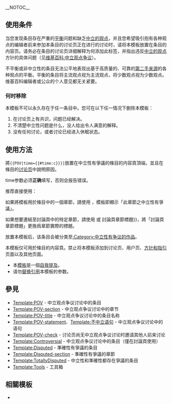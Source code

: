 <noinclude>{{template doc page viewed directly}}</noinclude>
{{Twinkle standard installation}}
__NOTOC__
==使用条件==
当您发现条目存在严重的[[维基百科:中立的观点#平衡|平衡]]问题和缺乏[[维基百科:中立的观点|中立的观点]]，并且您希望吸引抱有各种观点的编辑者前来参加本条目的讨论页正在进行的讨论时，请将本模板放置在条目的内容页。请务必在条目的讨论页详细解释为何添加此标签，并指出违反[[维基百科:中立的观点|中立的观点]]方针的具体问题（见[[维基百科:中立观点争议]]）。

不平衡或非中立性的条目无法公平地表现出基于高质量的、可靠的[[第二手来源]]的各种观点的平衡。平衡的条目将主流观点视为主流观点，将少数观点视为少数观点。维基百科编辑者或公众的个人意见都无关紧要。

===何时移除===
本模板不可以永久存在于任一条目中。您可在以下任一情况下删除本模板：
#在讨论页上有共识，问题已经解决。
#不清楚中立性问题是什么，没人给出令人满意的解释。
#没有任何讨论，或者讨论已经进入休眠状态。

== 使用方法 ==
將<code><nowiki>{{POV|</nowiki>time={{#time:c}}}}</code>放置在中立性有爭議的條目的内容頁頂端，並且在條目的[[WP:TP|讨论页]]中說明原因。

time参数必须'''正确'''填写，否则会报告错误。

推荐直接使用：
 {{tls|POV/auto}}

如果將模板用於條目中的一個章節，請使用 {{tlc|POV|章節}}，模板即顯示「此章節之中立性有爭議」。

如果想要連結至討論頁中的特定章節，請使用 {{tlc|POV|<nowiki />|<nowiki />|討論頁章節標題}} 或 {{tlc|POV|3{{=}}討論頁章節標題}}，將「討論頁章節標題」更換爲章節實際的標題。

放置本模板后，该条目会被分类至[[:Category:中立性有争议的作品]]。

本模板仅可用於條目的内容頁。禁止将本模板添加到讨论页、用户页、[[维基百科:方针和指引|方针和指引]]页面以及其他页面。

*本[[Wikipedia:模板消息|模板]]是一個[[Wikipedia:避免自我提及|自我提及]]。
*请勿[[Help:替换引用|替换引用]]本模板的参数。

== 參見 ==
*[[Template:POV]] - 中立观点争议讨论中的条目
*[[Template:POV-section]] - 中立观点争议讨论中的章节
*[[Template:POV-title]] - 中立观点争议讨论中的条目名称
*[[Template:POV-statement]]、[[Template:不中立语句]] - 中立观点争议讨论中的语句
*[[Template:POV-check]] - 讨论页尚无中立观点争议讨论时邀请其他人前来讨论
*[[Template:Controversial]] - 中立观点争议讨论中的条目（僅在討論頁使用）
*[[Template:Disputed]] - 準確性有爭議的条目
*[[Template:Disputed-section]] - 準確性有爭議的章節
*[[Template:TotallyDisputed]] - 中立性和準確性都存在爭議的条目
*[[Template:Tools]] - 工具箱

== 相關模板 ==
*{{tl|Globalize}}
<includeonly>
[[Category:爭議模板|{{PAGENAME}}]]
</includeonly>